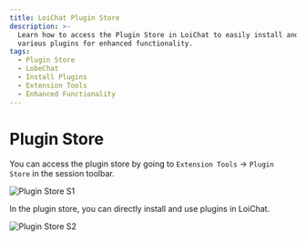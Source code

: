 ```yaml
---
title: LoiChat Plugin Store
description: >-
  Learn how to access the Plugin Store in LoiChat to easily install and use
  various plugins for enhanced functionality.
tags:
  - Plugin Store
  - LobeChat
  - Install Plugins
  - Extension Tools
  - Enhanced Functionality
---
```


# Plugin Store

You can access the plugin store by going to `Extension Tools` -> `Plugin Store` in the session toolbar.

<Image
  alt="Plugin Store S1"
  height={472}
  src="https://github.com/lobehub/lobe-chat/assets/28616219/ab4e60d0-1293-49ac-8798-cb29b3b789e6"
/>

In the plugin store, you can directly install and use plugins in LoiChat.

<Image
  alt="Plugin Store S2"
  height={472}
  src="https://github.com/lobehub/lobe-chat/assets/28616219/d7a5d821-116f-4be6-8a1a-38d81a5ea0ea"
/>
